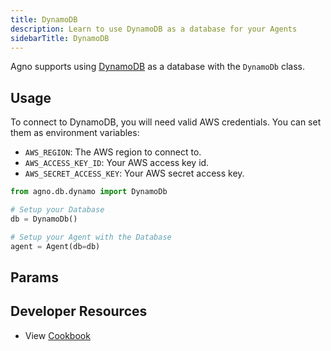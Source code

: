 ```yaml
---
title: DynamoDB
description: Learn to use DynamoDB as a database for your Agents
sidebarTitle: DynamoDB
---
```


Agno supports using [DynamoDB](https://aws.amazon.com/dynamodb/) as a database with the `DynamoDb` class.

## Usage

To connect to DynamoDB, you will need valid AWS credentials. You can set them as environment variables:

- `AWS_REGION`: The AWS region to connect to.
- `AWS_ACCESS_KEY_ID`: Your AWS access key id.
- `AWS_SECRET_ACCESS_KEY`: Your AWS secret access key.

```python dynamo_for_agent.py
from agno.db.dynamo import DynamoDb

# Setup your Database
db = DynamoDb()

# Setup your Agent with the Database
agent = Agent(db=db)
```

## Params

<Snippet file="db-dynamodb-params.mdx" />

## Developer Resources

- View [Cookbook](https://github.com/agno-agi/agno/tree/v2.0/cookbook/db/dynamodb/dynamo_for_agent.py)
